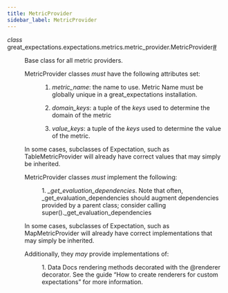 ```yaml
---
title: MetricProvider
sidebar_label: MetricProvider
---
```



<section class="sphinx-api-doc" id="metricprovider">

<dl class="py class">
<dt class="sig sig-object py" id="great_expectations.expectations.metrics.metric_provider.MetricProvider">
<em class="property"><span class="pre">class</span><span class="w"> </span></em><span class="sig-prename descclassname"><span class="pre">great_expectations.expectations.metrics.metric_provider.</span></span><span class="sig-name descname"><span class="pre">MetricProvider</span></span><a class="headerlink" href="#great_expectations.expectations.metrics.metric_provider.MetricProvider" title="Permalink to this definition">#</a></dt>
<dd><p>Base class for all metric providers.</p>
<dl class="simple">
<dt>MetricProvider classes <em>must</em> have the following attributes set:</dt><dd><ol class="arabic simple">
<li><p><cite>metric_name</cite>: the name to use. Metric Name must be globally unique in
a great_expectations installation.</p></li>
<li><p><cite>domain_keys</cite>: a tuple of the <em>keys</em> used to determine the domain of the
metric</p></li>
<li><p><cite>value_keys</cite>: a tuple of the <em>keys</em> used to determine the value of
the metric.</p></li>
</ol>
</dd>
</dl>
<p>In some cases, subclasses of Expectation, such as TableMetricProvider will already
have correct values that may simply be inherited.</p>
<dl class="simple">
<dt>MetricProvider classes <em>must</em> implement the following:</dt><dd><p>1. <cite>_get_evaluation_dependencies</cite>. Note that often, _get_evaluation_dependencies should
augment dependencies provided by a parent class; consider calling super()._get_evaluation_dependencies</p>
</dd>
</dl>
<p>In some cases, subclasses of Expectation, such as MapMetricProvider will already
have correct implementations that may simply be inherited.</p>
<dl class="simple">
<dt>Additionally, they <em>may</em> provide implementations of:</dt><dd><p>1. Data Docs rendering methods decorated with the @renderer decorator. See the guide
“How to create renderers for custom expectations” for more information.</p>
</dd>
</dl>
</dd></dl>
</section>
